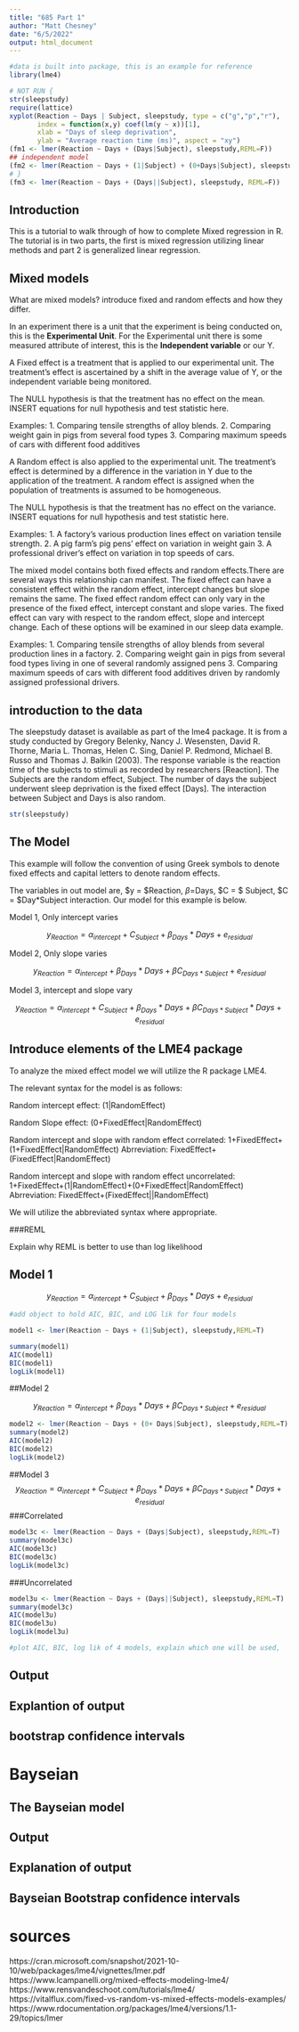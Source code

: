 ```yaml
---
title: "685 Part 1"
author: "Matt Chesney"
date: "6/5/2022"
output: html_document
---
```


```r
#data is built into package, this is an example for reference 
library(lme4)

# NOT RUN {
str(sleepstudy)
require(lattice)
xyplot(Reaction ~ Days | Subject, sleepstudy, type = c("g","p","r"),
       index = function(x,y) coef(lm(y ~ x))[1],
       xlab = "Days of sleep deprivation",
       ylab = "Average reaction time (ms)", aspect = "xy")
(fm1 <- lmer(Reaction ~ Days + (Days|Subject), sleepstudy,REML=F))
## independent model
(fm2 <- lmer(Reaction ~ Days + (1|Subject) + (0+Days|Subject), sleepstudy, REML=F))
# }
(fm3 <- lmer(Reaction ~ Days + (Days||Subject), sleepstudy, REML=F))
```

## Introduction 

This is a tutorial to walk through of how to complete Mixed regression in R. The tutorial is in two parts, the first is mixed regression utilizing linear methods and part 2 is generalized linear regression. 


## Mixed models 
What are mixed models? introduce fixed and random effects and how they differ.

In an experiment there is a unit that the experiment is being conducted on, this is the **Experimental Unit**. For the Experimental unit there is some measured attribute of interest, this is the **Independent variable** or our Y.  

A Fixed effect is a treatment that is applied to our experimental unit. The treatment's effect is ascertained by a shift in the average value of Y, or the independent variable being monitored.

The NULL hypothesis is that the treatment has no effect on the mean. INSERT equations for null hypothesis and test statistic here. 

Examples: 1. Comparing tensile strengths of alloy blends. 2. Comparing weight gain in pigs from several food types 3. Comparing maximum speeds of cars with different food additives 

A Random effect is also applied to the experimental unit. The treatment's effect is determined by a difference in the variation in Y due to the application of the treatment. A random effect is assigned when the population of treatments is assumed to be homogeneous. 

The NULL hypothesis is that the treatment has no effect on the variance. INSERT equations for null hypothesis and test statistic here. 

Examples: 1. A factory's various production lines effect on variation tensile strength. 2. A pig farm's pig pens' effect on variation in weight gain 3. A professional driver's effect on variation in top speeds of cars. 

The mixed model contains both fixed effects and random effects.There are several ways this relationship can manifest. The fixed effect can have a consistent effect within the random effect, intercept changes but slope remains the same. The fixed effect random effect can only vary in the presence of the fixed effect, intercept constant and slope varies. The fixed effect can vary with respect to the random effect, slope and intercept change. Each of these options will be examined in our sleep data example. 

Examples: 1. Comparing tensile strengths of alloy blends from several production lines in a factory. 2. Comparing weight gain in pigs from several food types living in one of several randomly assigned pens 3. Comparing maximum speeds of cars with different food additives driven by randomly assigned professional drivers. 


## introduction to the data
The sleepstudy dataset is available as part of the lme4 package. It is from a study conducted by Gregory Belenky, Nancy J. Wesensten, David R. Thorne, Maria L. Thomas, Helen C. Sing, Daniel P. Redmond, Michael B. Russo and Thomas J. Balkin (2003). 
The response variable is the reaction time of the subjects to stimuli as recorded by researchers [Reaction]. The Subjects are the random effect, Subject. The number of days the subject underwent sleep deprivation is the fixed effect [Days]. The interaction between Subject and Days is also random.  

```r
str(sleepstudy)
```


## The Model
This example will follow the convention of using Greek symbols to denote fixed effects and capital letters to denote random effects. 

The variables in out model are, $y = $Reaction, $\beta =$Days, $C = $ Subject, $\beta C = $Day*Subject interaction. Our model for this example is below. 

Model 1, Only intercept varies 

$$y_{Reaction} = \alpha_{intercept}  + C_{Subject} + \beta_{Days}*Days + e_{residual}$$

Model 2, Only slope varies

$$y_{Reaction} = \alpha_{intercept} + \beta_{Days}*Days + \beta C_{Days*Subject} + e_{residual}$$

Model 3, intercept and slope vary 

$$y_{Reaction} = \alpha_{intercept}  + C_{Subject} + \beta_{Days}*Days + \beta C_{Days*Subject}*Days + e_{residual}$$


## Introduce elements of the LME4 package
To analyze the mixed effect model we will utilize the R package LME4. 

The relevant syntax for the model is as follows: 

Random intercept effect: (1|RandomEffect)

Random Slope effect: (0+FixedEffect|RandomEffect)

Random intercept and slope with random effect correlated: 1+FixedEffect+(1+FixedEffect|RandomEffect) 
Abrreviation: FixedEffect+(FixedEffect|RandomEffect)

Random intercept and slope with random effect uncorrelated: 1+FixedEffect+(1|RandomEffect)+(0+FixedEffect|RandomEffect) 
Abrreviation: FixedEffect+(FixedEffect||RandomEffect)

We will utilize the abbreviated syntax where appropriate. 

###REML

Explain why REML is better to use than log likelihood 

## Model 1 

$$y_{Reaction} = \alpha_{intercept}  + C_{Subject} + \beta_{Days}*Days + e_{residual}$$
```r
#add object to hold AIC, BIC, and LOG lik for four models 
```

```r
model1 <- lmer(Reaction ~ Days + (1|Subject), sleepstudy,REML=T)

summary(model1)
AIC(model1)
BIC(model1)
logLik(model1)
```

##Model 2 


$$y_{Reaction} = \alpha_{intercept} + \beta_{Days}*Days + \beta C_{Days*Subject} + e_{residual}$$
```r
model2 <- lmer(Reaction ~ Days + (0+ Days|Subject), sleepstudy,REML=T)
summary(model2)
AIC(model2)
BIC(model2)
logLik(model2)

```

##Model 3 
$$y_{Reaction} = \alpha_{intercept}  + C_{Subject} + \beta_{Days}*Days + \beta C_{Days*Subject}*Days + e_{residual}$$
###Correlated
```r
model3c <- lmer(Reaction ~ Days + (Days|Subject), sleepstudy,REML=T)
summary(model3c)
AIC(model3c)
BIC(model3c)
logLik(model3c)

```

###Uncorrelated
```r
model3u <- lmer(Reaction ~ Days + (Days||Subject), sleepstudy,REML=T)
summary(model3c)
AIC(model3u)
BIC(model3u)
logLik(model3u)

```
```r
#plot AIC, BIC, log lik of 4 models, explain which one will be used, 
```


## Output 

## Explantion of output 

## bootstrap confidence intervals 

# Bayseian 

## The Bayseian model 

## Output 

## Explanation of output 

## Bayseian Bootstrap confidence intervals 

# sources 

https://cran.microsoft.com/snapshot/2021-10-10/web/packages/lme4/vignettes/lmer.pdf
https://www.lcampanelli.org/mixed-effects-modeling-lme4/
https://www.rensvandeschoot.com/tutorials/lme4/
https://vitalflux.com/fixed-vs-random-vs-mixed-effects-models-examples/
https://www.rdocumentation.org/packages/lme4/versions/1.1-29/topics/lmer

